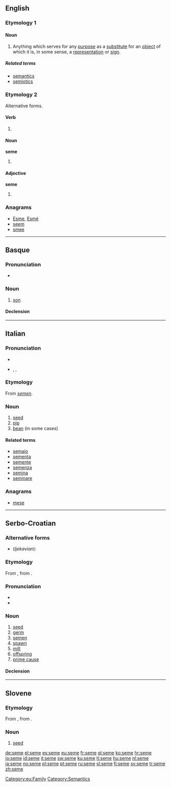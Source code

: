 {{also|sème|semé}}
==English==

===Etymology 1===

====Noun====
{{en-noun|semes|pl2=semata}}

# {{linguistics|semiotics}} Anything which serves for any [[purpose]] as a [[substitute]] for an [[object]] of which it is, in some sense, a [[representation]] or [[sign]].

=====Related terms=====
* [[semantics]]
* [[semiotics]]

===Etymology 2===
Alternative forms.

====Verb====
{{en-verb|semes|semeing|semed}}

# {{obsolete form of|seem}}

====Noun====
'''seme'''

# {{obsolete form of|seam}}

====Adjective====
'''seme'''

# {{obsolete form of|semée}}

===Anagrams===
* [[Esme#English|Esme]], [[Esmé#English|Esmé]]
* [[seem#English|seem]]
* [[smee#English|smee]]

----

==Basque==

===Pronunciation===
* {{IPA|/'s̺e.me/|lang=eu}}

===Noun===
{{infl|eu|noun}}
# [[son]]

====Declension====
{{eu-decl-anim noun|ab=1|kb=1}}

[[Category:eu:Family]]

----

==Italian==
{{wikipedia|lang=it}}

===Pronunciation===
* {{IPA|[ˈseme]|lang=it}}
* {{enPR|séme}}, {{IPA|/ˈseme/|lang=it}}, {{SAMPA|/"seme/}}

===Etymology===
From {{etyl|la|it}} ''[[semen]]''.

===Noun===
{{it-noun|sem|m|e|i}}

# [[seed]]
# [[pip]]
# [[bean]] (in some cases)

====Related terms====
* [[semaio]]
* [[sementa]]
* [[semente]]
* [[semenza]]
* [[semina]]
* [[seminare]]

===Anagrams===
* [[mese#Italian|mese]]

[[Category:Semantics]]

----

==Serbo-Croatian==

===Alternative forms===
* (''Ijekavian''): {{l|sh|sjeme|sjȅme}}

===Etymology===
From {{proto|Slavic|sěmę|lang=sh}}, from {{proto|Indo-European|séh₁mn̥|lang=sh}}.

===Pronunciation===
* {{IPA|/sême/|lang=sh}}
* {{hyphenation|se|me}}

===Noun===
{{sh-noun|g=n|head=sȅme|r|семе|се̏ме}}

# [[seed]]
# [[germ]]
# [[semen]]
# [[spawn]]
# [[milt]]
# [[offspring]]
# [[prime cause]]

====Declension====
{{sh-decl-noun
|sȅme|semena
|sȅmena|semena
|semenu|semenima
|seme|semena
|seme|semena
|semenu|semenima
|semenom|semenima
}}

----

==Slovene==

===Etymology===
From {{proto|Slavic|sěmę|lang=sl}}, from {{proto|Indo-European|séh₁mn̥|lang=sl}}.

===Noun===
{{infl|sl|noun|g=n}}

# [[seed]]

[[de:seme]]
[[el:seme]]
[[es:seme]]
[[eu:seme]]
[[fr:seme]]
[[gl:seme]]
[[ko:seme]]
[[hr:seme]]
[[io:seme]]
[[id:seme]]
[[it:seme]]
[[sw:seme]]
[[ku:seme]]
[[lt:seme]]
[[hu:seme]]
[[nl:seme]]
[[ja:seme]]
[[no:seme]]
[[pl:seme]]
[[pt:seme]]
[[ru:seme]]
[[sl:seme]]
[[fi:seme]]
[[sv:seme]]
[[tr:seme]]
[[zh:seme]]